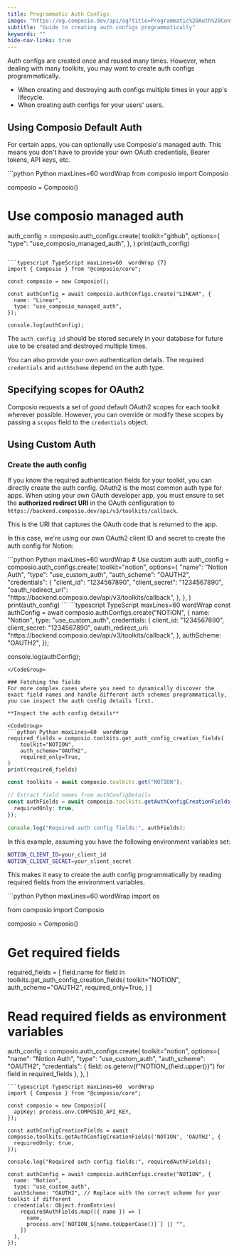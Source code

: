 ```yaml
---
title: Programmatic Auth Configs
image: "https://og.composio.dev/api/og?title=Programmatic%20Auth%20Configs"   # image for socials
subtitle: "Guide to creating auth configs programmatically"
keywords: ""
hide-nav-links: true
---
```


Auth configs are created once and reused many times. However, when dealing with many toolkits, you may want to create auth configs programmatically.

- When creating and destroying auth configs multiple times in your app's lifecycle.
- When creating auth configs for your users' users.

## Using Composio Default Auth
For certain apps, you can optionally use Composio's managed auth. This means you don't have to provide your own OAuth credentials, Bearer tokens, API keys, etc.

<CodeGroup>
```python Python maxLines=60  wordWrap
from composio import Composio

composio = Composio()

# Use composio managed auth
auth_config = composio.auth_configs.create(
    toolkit="github",
    options={
        "type": "use_composio_managed_auth",
    },
)
print(auth_config)
```

```typescript TypeScript maxLines=60  wordWrap {7}
import { Composio } from "@composio/core";

const composio = new Composio();

const authConfig = await composio.authConfigs.create("LINEAR", {
  name: "Linear",
  type: "use_composio_managed_auth",
});

console.log(authConfig);
```

The `auth_config_id` should be stored securely in your database for future use to be created and destroyed multiple times.

You can also provide your own authentication details. The required `credentials` and `authScheme` depend on the auth type.
</CodeGroup>

## Specifying scopes for OAuth2
Composio requests a set of _good_ default OAuth2 scopes for each toolkit wherever possible. However, you can override or modify these scopes by passing a `scopes` field to the `credentials` object.

<CodeGroup>
<SnippetCode 
  src="fern/snippets/authentication/python/define-scopes.py" 
  title="Python"
  startLine={1} 
  endLine={17} 
  highlightStart={11}
  highlightEnd={13}
/>

<SnippetCode 
  src="fern/snippets/authentication/typescript/define-scopes.ts" 
  title="TypeScript"
  startLine={1} 
  endLine={17} 
  highlightStart={8}
  highlightEnd={10}
/>
</CodeGroup>


## Using Custom Auth
### Create the auth config

If you know the required authentication fields for your toolkit, you can directly create the auth config. OAuth2 is the most common auth type for apps. When using your own OAuth developer app, you must ensure to set the **authorized redirect URI** in the OAuth configuration to `https://backend.composio.dev/api/v3/toolkits/callback`.

This is the URI that captures the OAuth code that is returned to the app.

In this case, we're using our own OAuth2 client ID and secret to create the auth config for Notion:

<CodeGroup>
```python Python maxLines=60  wordWrap
# Use custom auth
auth_config = composio.auth_configs.create(
    toolkit="notion",
    options={
        "name": "Notion Auth",
        "type": "use_custom_auth",
        "auth_scheme": "OAUTH2",
        "credentials": {
            "client_id": "1234567890",
            "client_secret": "1234567890",
            "oauth_redirect_uri": "https://backend.composio.dev/api/v3/toolkits/callback",
        },
    },
)
print(auth_config)
```
```typescript TypeScript maxLines=60  wordWrap
const authConfig = await composio.authConfigs.create("NOTION", {
    name: "Notion",
    type: "use_custom_auth",
    credentials: {
        client_id: "1234567890",
        client_secret: "1234567890",
        oauth_redirect_uri: "https://backend.composio.dev/api/v3/toolkits/callback",
    },
    authScheme: "OAUTH2",
});

console.log(authConfig);
```
</CodeGroup>

### Fetching the fields
For more complex cases where you need to dynamically discover the exact field names and handle different auth schemes programmatically, you can inspect the auth config details first.

**Inspect the auth config details**

<CodeGroup>
```python Python maxLines=60  wordWrap
required_fields = composio.toolkits.get_auth_config_creation_fields(
    toolkit="NOTION",
    auth_scheme="OAUTH2",
    required_only=True,
)
print(required_fields)
```
```typescript TypeScript maxLines=60
const toolkits = await composio.toolkits.get("NOTION");

// Extract field names from authConfigDetails
const authFields = await composio.toolkits.getAuthConfigCreationFields('NOTION', 'OAUTH2', {
  requiredOnly: true,
});

console.log("Required auth config fields:", authFields);
```
</CodeGroup>


<Accordion title="Putting it all together">
In this example, assuming you have the following environment variables set:

```bash
NOTION_CLIENT_ID=your_client_id
NOTION_CLIENT_SECRET=your_client_secret
```
This makes it easy to create the auth config programmatically by reading required fields from the environment variables.

<CodeGroup>
```python Python maxLines=60  wordWrap
import os

from composio import Composio

composio = Composio()

# Get required fields
required_fields = [
    field.name for field in toolkits.get_auth_config_creation_fields(
        toolkit="NOTION",
        auth_scheme="OAUTH2",
        required_only=True,
    )
]

# Read required fields as environment variables
auth_config = composio.auth_configs.create(
    toolkit="notion",
    options={
        "name": "Notion Auth",
        "type": "use_custom_auth",
        "auth_scheme": "OAUTH2",
        "credentials": {
            field: os.getenv(f"NOTION_{field.upper()}") for field in required_fields
        },
    },
)
```
```typescript TypeScript maxLines=60  wordWrap
import { Composio } from "@composio/core";

const composio = new Composio({
  apiKey: process.env.COMPOSIO_API_KEY,
});

const authConfigCreationFields = await composio.toolkits.getAuthConfigCreationFields('NOTION', 'OAUTH2', {
  requiredOnly: true,
});

console.log("Required auth config fields:", requiredAuthFields);

const authConfig = await composio.authConfigs.create("NOTION", {
  name: "Notion",
  type: "use_custom_auth",
  authScheme: "OAUTH2", // Replace with the correct scheme for your toolkit if different
  credentials: Object.fromEntries(
    requiredAuthFields.map(({ name }) => [
      name,
      process.env[`NOTION_${name.toUpperCase()}`] || "",
    ])
  ),
});
```
</CodeGroup>
</Accordion>